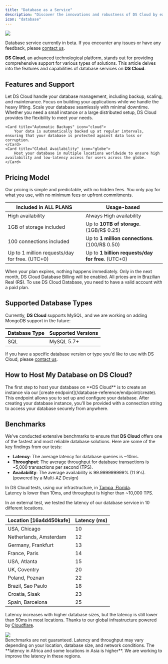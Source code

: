 ```yaml
---
title: "Database as a Service"
description: "Discover the innovations and robustness of DS Cloud by exploring the database capabilities."
icon: "database"
---
```


<img src="/images/services/database.png" />

<Note>Database service currently in beta. If you encounter any issues or have any feedback, please [contact us](/contact).</Note>

**DS Cloud**, an advanced technological platform, stands out for providing comprehensive support for various types of solutions. This article delves into the features and capabilities of database services on **DS Cloud**.

## Features and Support

<CardGroup cols={2}>
    <Card title="Fully Managed Database" icon="server">
        Let DS Cloud handle your database management, including backup, scaling, and maintenance. Focus on building your applications while we handle the heavy lifting.
    </Card>
    <Card title="Scalable Performance" icon="server">
        Scale your database seamlessly with minimal downtime. Whether you need a small instance or a large distributed setup, DS Cloud provides the flexibility to meet your needs.
    </Card>

    <Card title="Automatic Backups" icon="cloud">
        Your data is automatically backed up at regular intervals, ensuring that your database is protected against data loss or corruption.
    </Card>
    <Card title="Global Availability" icon="globe">
        Host your database in multiple locations worldwide to ensure high availability and low-latency access for users across the globe.
    </Card>
</CardGroup>

## Pricing Model
Our pricing is simple and predictable, with no hidden fees. You only pay for what you use, with no minimum fees or upfront commitments.

| Included in ALL PLANS                            | **Usage-based**                                     |
|--------------------------------------------------|-----------------------------------------------------|
| High availability                                 | Always High availability                           |
| 1GB of storage included                          | Up to **10TB of storage**. (1GB/R$ 0.25)           |
| 100 connections included                          | Up to **1 million connections**. (100/R$ 0.50)     |
| Up to 1 million requests/day for free. (UTC+0)   | Up to **1 billion requests/day for free**. (UTC+0)  |

<Info>When your plan expires, nothing happens immediately. Only in the next month, DS Cloud Database Billing will be enabled.</Info>
<Warning>All prices are in Brazilian Real (R$). To use DS Cloud Database, you need to have a valid account with a paid plan.</Warning>

## Supported Database Types
Currently, **DS Cloud** supports MySQL, and we are working on adding MongoDB support in the future:

| Database Type    | Supported Versions                                                             |
|-------------------|--------------------------------------------------------------------------------|
| SQL              | MySQL 5.7+                                                                      |

<Note> If you have a specific database version or type you'd like to use with DS Cloud, please [contact us](/contact).</Note>

## How to Host My Database on DS Cloud?
<Steps>
  <Step 
  title="Initial Setup" icon="database">
    The first step to host your database on **DS Cloud** is to create an instance via our [create endpoint](/database-reference/endpoint/create). This endpoint allows you to set up and configure your database.
  </Step>
  <Step 
  title="Access URL" icon="globe">
    After creating your database instance, you'll be provided with a connection string to access your database securely from anywhere.
  </Step>
</Steps>

## Benchmarks

We've conducted extensive benchmarks to ensure that **DS Cloud** offers one of the fastest and most reliable database solutions. Here are some of the key findings from our tests:

- **Latency**: The average latency for database queries is ~10ms.
- **Throughput**: The average throughput for database transactions is ~5,000 transactions per second (TPS).
- **Availability**: The average availability is 99.999999999% (11 9's). (powered by a Multi-AZ Design)

In DS Cloud tests, using our infrastructure, in [Tampa, Florida](/platform/overview#our-secure-infrastructure).<br/>
Latency is lower than 10ms, and throughput is higher than ~10,000 TPS.

In an external test, we tested the latency of our database service in 10 different locations.

| Location [16a4d450kafe] | Latency (ms) |
|-------------------------|--------------|
| USA, Chicago             | 10           |
| Netherlands, Amsterdam   | 12           |
| Germany, Frankfurt       | 13           |
| France, Paris            | 14           |
| USA, Atlanta             | 15           |
| UK, Coventry             | 20           |
| Poland, Poznan           | 22           |
| Brazil, Sao Paulo        | 18           |
| Croatia, Sisak           | 23           |
| Spain, Barcelona         | 25           |

Latency increases with higher database sizes, but the latency is still lower than 50ms in most locations. Thanks to our global infrastructure powered by [Cloudflare](https://www.cloudflare.com/).

<Frame>
  <img src="/logo/services/database-speed.png" style={{ borderRadius: "0.5rem" }} />
</Frame>

<br/>
<Info>Benchmarks are not guaranteed. Latency and throughput may vary depending on your location, database size, and network conditions.</Info>
<Warning>The **latency in Africa and some locations in Asia is higher**. We are working to improve the latency in these regions.</Warning>
